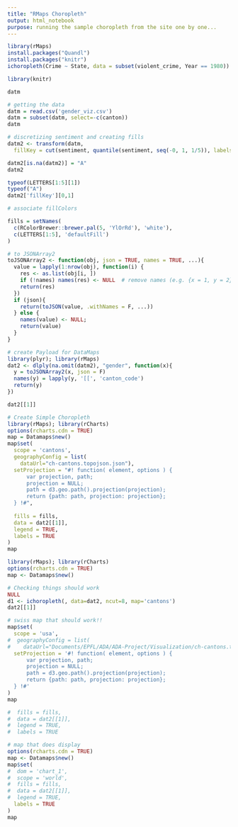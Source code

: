 ```yaml
---
title: "RMaps Choropleth"
output: html_notebook
purpose: running the sample choropleth from the site one by one...
---
```


```r
library(rMaps)
install.packages("Quandl")
install.packages("knitr")
ichoropleth(Crime ~ State, data = subset(violent_crime, Year == 1980))
```

```r
library(knitr)
```

```r
datm
```


```r
# getting the data
datm = read.csv('gender_viz.csv')
datm = subset(datm, select=-c(canton))
datm
```

```r
# discretizing sentiment and creating fills
datm2 <- transform(datm,
  fillKey = cut(sentiment, quantile(sentiment, seq(-0, 1, 1/5)), labels = LETTERS[1:5]))
```

```r
datm2[is.na(datm2)] = "A"
datm2
```

```r
typeof(LETTERS[1:5][1])
typeof("A")
datm2['fillKey'][0,1]
```



```r
# associate fillColors 

fills = setNames(
  c(RColorBrewer::brewer.pal(5, 'YlOrRd'), 'white'),
  c(LETTERS[1:5], 'defaultFill')
)

```

```r
# to JSONArray2
toJSONArray2 <- function(obj, json = TRUE, names = TRUE, ...){
  value = lapply(1:nrow(obj), function(i) {
    res <- as.list(obj[i, ])
    if (!names) names(res) <- NULL  # remove names (e.g. {x = 1, y = 2} => {1, 2})
    return(res)
  })
  if (json){
    return(toJSON(value, .withNames = F, ...))
  } else {
    names(value) <- NULL;
    return(value)
  }
}
```


```r
# create Payload for DataMaps
library(plyr); library(rMaps)
dat2 <- dlply(na.omit(datm2), "gender", function(x){
  y = toJSONArray2(x, json = F)
  names(y) = lapply(y, '[[', 'canton_code')
  return(y)
})
```

```r
dat2[[1]]
```


```r
# Create Simple Choropleth
library(rMaps); library(rCharts)
options(rcharts.cdn = TRUE)
map = Datamaps$new()
map$set(
  scope = 'cantons',
  geographyConfig = list(
    dataUrl="ch-cantons.topojson.json"),
  setProjection = "#! function( element, options ) {
      var projection, path;
      projection = NULL;
      path = d3.geo.path().projection(projection);
      return {path: path, projection: projection};
  } !#",
  
  fills = fills,
  data = dat2[[1]],
  legend = TRUE,
  labels = TRUE
)
map
```

```r
library(rMaps); library(rCharts)
options(rcharts.cdn = TRUE)
map <- Datamaps$new()
```

```r
# Checking things should work
NULL
d1 <- ichoropleth(, data=dat2, ncut=8, map='cantons')
dat2[[1]]
```



```r
# swiss map that should work!!
map$set(
  scope = 'usa',
#  geographyConfig = list(
#    dataUrl="Documents/EPFL/ADA/ADA-Project/Visualization/ch-cantons.topojson.json"),
  setProjection = '#! function( element, options ) {
      var projection, path;
      projection = NULL;
      path = d3.geo.path().projection(projection);
      return {path: path, projection: projection};
  } !#'
)
map

#  fills = fills,
#  data = dat2[[1]],
#  legend = TRUE,
#  labels = TRUE

```


```r
# map that does display
options(rcharts.cdn = TRUE)
map <- Datamaps$new()
map$set(
#  dom = 'chart_1',
#  scope = 'world',
#  fills = fills,
#  data = dat2[[1]],
#  legend = TRUE,
  labels = TRUE
)
map
```










